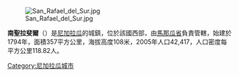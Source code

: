 [[Image:San_Rafael_del_Sur.jpg|right]]

'''南聖拉斐爾'''（{{lang-es|San Rafael del Sur}}）是[[尼加拉瓜|尼加拉瓜]]的城鎮，位於該國西部，由[[馬那瓜省|馬那瓜省]]負責管轄，始建於1794年，面積357平方公里，海拔高度108米，2005年人口42,417，人口密度每平方公里118.82人。

{{Coord|11|51|N|86|27|W|region:NI_type:city|display=title}}

{{Nicaragua-geo-stub}}
[[Category:尼加拉瓜城市|Category:尼加拉瓜城市]]